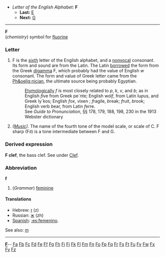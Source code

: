 *''Letter of the English Alphabet:'' '''F'''
**'''Last:''' [[E]]
**'''Next:''' [[G]]
----

'''F'''<br>(''chemistry'') symbol for [[fluorine]]

===Letter===
#F is the [[sixth]] letter of the English alphabet, and a [[nonvocal]] consonant. Its form and sound are from the Latin. The Latin [[borrowed]] the form from the Greek [[digamma]] &#988;, which probably had the value of English ''w'' consonant. The form and value of Greek letter came from the [[Ph&oelig;nician]], the ultimate source being probably Egyptian. 
#:[[Etymologically]] ''f'' is most closely related to ''p'', ''k'', ''v'', and ''b''; as in English ''f''ive from Greek pe`nte; English wol''f'', from Latin lu''p''us, and Greek ly`kos; English ''f''ox, ''v''ixen ; ''f''ragile, ''b''reak; ''f''ruit, ''b''rook; English verb ''b''ear, from Latin ''f''erre. 
#:See ''Guide to Pronunciation'', &sect;&sect; 178, 179, 188, 198, 230 in the 1913 Webster dictionary
#''([[Music]]).'' The name of the fourth tone of the model scale, or scale of C. F sharp (F&#9839;) is a tone intermediate between F and G.
===Derived expression===
'''F clef''', the bass clef. See under [[Clef]].

===Abbreviation===
'''f'''

# (''Grammar'') [[feminine]]

====Translations====
*Hebrew: [[ז]] (z)
*Russian: [[ж]] (zh)
*[[Spanish]]: [[:es:femenino]].

See also: [[m]]
----
{{indexletters1}}  '''[http://wiktionary.org/w/wiki.phtml?title=Special:Allpages&from=F F] '''-- [http://wiktionary.org/w/wiki.phtml?title=Special:Allpages&from=Fa Fa] [http://wiktionary.org/w/wiki.phtml?title=Special:Allpages&from=Fb Fb] [http://wiktionary.org/w/wiki.phtml?title=Special:Allpages&from=Fc Fc] [http://wiktionary.org/w/wiki.phtml?title=Special:Allpages&from=Fd Fd] [http://wiktionary.org/w/wiki.phtml?title=Special:Allpages&from=Fe Fe] [http://wiktionary.org/w/wiki.phtml?title=Special:Allpages&from=Ff Ff] [http://wiktionary.org/w/wiki.phtml?title=Special:Allpages&from=Fg Fg] [http://wiktionary.org/w/wiki.phtml?title=Special:Allpages&from=Fh Fh] [http://wiktionary.org/w/wiki.phtml?title=Special:Allpages&from=Fi Fi] [http://wiktionary.org/w/wiki.phtml?title=Special:Allpages&from=Fj Fj] [http://wiktionary.org/w/wiki.phtml?title=Special:Allpages&from=Fk Fk] [http://wiktionary.org/w/wiki.phtml?title=Special:Allpages&from=Fl Fl] [http://wiktionary.org/w/wiki.phtml?title=Special:Allpages&from=Fm Fm] [http://wiktionary.org/w/wiki.phtml?title=Special:Allpages&from=Fn Fn] [http://wiktionary.org/w/wiki.phtml?title=Special:Allpages&from=Fo Fo] [http://wiktionary.org/w/wiki.phtml?title=Special:Allpages&from=Fp Fp] [http://wiktionary.org/w/wiki.phtml?title=Special:Allpages&from=Fq Fq] [http://wiktionary.org/w/wiki.phtml?title=Special:Allpages&from=Fr Fr] [http://wiktionary.org/w/wiki.phtml?title=Special:Allpages&from=Fs Fs] [http://wiktionary.org/w/wiki.phtml?title=Special:Allpages&from=Ft Ft] [http://wiktionary.org/w/wiki.phtml?title=Special:Allpages&from=Fu Fu] [http://wiktionary.org/w/wiki.phtml?title=Special:Allpages&from=Fv Fv] [http://wiktionary.org/w/wiki.phtml?title=Special:Allpages&from=Fw Fw] [http://wiktionary.org/w/wiki.phtml?title=Special:Allpages&from=Fx Fx] [http://wiktionary.org/w/wiki.phtml?title=Special:Allpages&from=Fy Fy] [http://wiktionary.org/w/wiki.phtml?title=Special:Allpages&from=Fz Fz]<br>
{{indexletters2}}